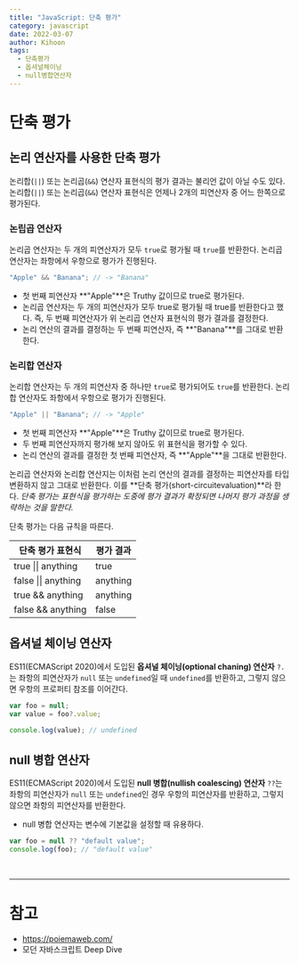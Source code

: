 ```yaml
---
title: "JavaScript: 단축 평가"
category: javascript
date: 2022-03-07
author: Kihoon
tags:
  - 단축평가
  - 옵셔널체이닝
  - null병합연산자
---
```


# 단축 평가

## 논리 연산자를 사용한 단축 평가

논리합(`||`) 또는 논리곱(`&&`) 연산자 표현식의 평가 결과는 불리언 값이 아닐 수도 있다. 논리합(`||`) 또는 논리곱(`&&`) 연산자 표현식은 언제나 2개의 피연산자 중 어느 한쪽으로 평가된다.

### 논립곱 연산자

논리곱 연산자는 두 개의 피연산자가 모두 `true`로 평가될 때 `true`를 반환한다. 논리곱 연산자는 좌항에서 우항으로 평가가 진행된다.

```jsx
"Apple" && "Banana"; // -> "Banana"
```

- 첫 번째 피연산자 **"Apple"**은 Truthy 값이므로 true로 평가된다.
- 논리곱 연산자는 두 개의 피연산자가 모두 true로 평가될 때 true를 반환한다고 했다. 즉, 두 번째 피연산자가 위 논리곱 연산자 표현식의 평가 결과를 결정한다.
- 논리 연산의 결과를 결정하는 두 번째 피연산자, 즉 **"Banana"**를 그대로 반환한다.

### 논리합 연산자

논리합 연산자는 두 개의 피연산자 중 하나만 `true`로 평가되어도 `true`를 반환한다. 논리합 연산자도 좌항에서 우항으로 평가가 진행된다.

```jsx
"Apple" || "Banana"; // -> "Apple"
```

- 첫 번째 피연산자 **"Apple"**은 Truthy 값이므로 true로 평가된다.
- 두 번째 피연산자까지 평가해 보지 않아도 위 표현식을 평가할 수 있다.
- 논리 연산의 결과를 결정한 첫 번째 피연산자, 즉 **"Apple"**을 그대로 반환한다.

논리곱 연산자와 논리합 연산지는 이처럼 논리 연산의 결과를 결정하는 피연산자를 타입 변환하지 않고 그대로 반환한다. 이를 **단축 평가(short-circuitevaluation)**라 한다. _단축 평가는 표현식을 평가하는 도중에 평가
결과가 확정되면 나머지 평가 과정을 생략하는 것을 말한다._

단축 평가는 다음 규칙을 따른다.

| 단축 평가 표현식    | 평가 결과 |
| ------------------- | --------- |
| true \|\| anything  | true      |
| false \|\| anything | anything  |
| true && anything    | anything  |
| false && anything   | false     |

## 옵셔널 체이닝 연산자

ES11(ECMAScript 2020)에서 도입된 **옵셔널 체이닝(optional chaning) 연산자** `?.`는 좌항의 피연산자가 `null` 또는 `undefined`일 때 `undefined`를 반환하고, 그렇지 않으면 우항의 프로퍼티 참조를 이어간다.

```jsx
var foo = null;
var value = foo?.value;

console.log(value); // undefined
```

## null 병합 연산자

ES11(ECMAScript 2020)에서 도입된 **null 병합(nullish coalescing) 연산자** `??`는 좌항의 피연산자가 `null` 또는 `undefined`인 경우 우항의 피연산자를 반환하고, 그렇지 않으면 좌항의 피연산자를 반환한다.

- null 병합 연산자는 변수에 기본값을 설정할 때 유용하다.

```jsx
var foo = null ?? "default value";
console.log(foo); // "default value"
```

<br />

---

# 참고

- https://poiemaweb.com/
- 모던 자바스크립트 Deep Dive
